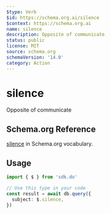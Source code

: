 ```yaml
---
$type: Verb
$id: https://schema.org.ai/silence
$context: https://schema.org.ai
name: silence
description: Opposite of communicate
status: public
license: MIT
source: schema.org
schemaVersion: '14.0'
category: Action
---
```


# silence

Opposite of communicate

## Schema.org Reference

[silence](https://schema.org/CommunicateAction) in Schema.org vocabulary.

## Usage

```typescript
import { $ } from 'sdk.do'

// Use this type in your code
const result = await db.query({
  subject: $.silence,
})
```
